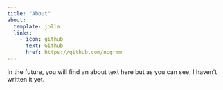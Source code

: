 ```yaml
---
title: "About"
about:
  template: jolla
  links:
    - icon: github
      text: Github
      href: https://github.com/ncgrmm
---
```


In the future, you will find an about text here but as you can see, I haven't written it yet.